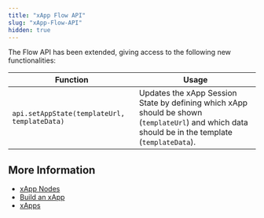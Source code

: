 ```yaml
---
title: "xApp Flow API"
slug: "xApp-Flow-API"
hidden: true
---
```


The Flow API has been extended, giving access to the following new functionalities:

| Function                                     | 	Usage                                                                                                                                           |
|----------------------------------------------|--------------------------------------------------------------------------------------------------------------------------------------------------|
| `api.setAppState(templateUrl, templateData)` | Updates the xApp Session State by defining which xApp should be shown (`templateUrl`) and which data should be in the template (`templateData`). |

## More Information

- [xApp Nodes](/ai/agents/develop/node-reference/xApp/overview)
- [Build an xApp](/xApps/build/overview)
- [xApps](/xApps/overview)